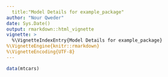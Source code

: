 ```yaml
---
  title:"Model Details for example_package"
author: "Nour Qweder"
date: Sys.Date()
output: rmarkdown::html_vignette
vignette: >
  %\VignetteIndexEntry{Model Details for example_package}
%\VignetteEngine{knitr::rmarkdown}
%\VignetteEncoding{UTF-8}
---
```

  ```r
data(mtcars)
```